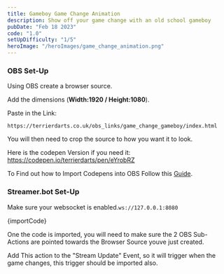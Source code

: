```yaml
---
title: Gameboy Game Change Animation
description: Show off your game change with an old school gameboy
pubDate: "Feb 18 2023"
code: "1.0"
setUpDifficulty: "1/5"
heroImage: "/heroImages/game_change_animation.png"
---
```



### OBS Set-Up

Using OBS create a browser source.

Add the dimensions (**Width:1920 / Height:1080**).

Paste in the Link:

```
https://terrierdarts.co.uk/obs_links/game_change_gameboy/index.html
```

You will then need to crop the source to how you want it to look.

Here is the codepen Version if you need it: https://codepen.io/terrierdarts/pen/eYrobRZ

To Find out how to Import Codepens into OBS Follow this [Guide](/en/codepens).

### Streamer.bot Set-Up

Make sure your websocket is enabled.`ws://127.0.0.1:8080`

<CopyButton>
{importCode}
</CopyButton>

One the code is imported, you will need to make sure the 2 OBS Sub-Actions are pointed towards the Browser Source youve just created.

Add This action to the "Stream Update" Event, so it will trigger when the game changes, this trigger should be imported also.




